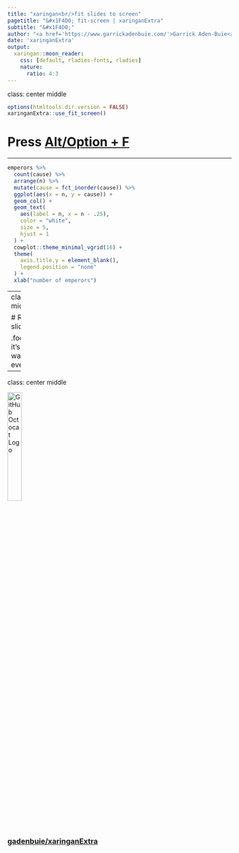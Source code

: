 ```yaml
---
title: "xaringan<br/>fit slides to screen"
pagetitle: "&#x1F4D0; fit-screen | xaringanExtra"
subtitle: "&#x1F4D0;"
author: "<a href='https://www.garrickadenbuie.com/'>Garrick Aden-Buie<a>"
date: 'xaringanExtra'
output:
  xaringan::moon_reader:
    css: [default, rladies-fonts, rladies]
    nature:
      ratio: 4:3
---
```


class: center middle

```r
options(htmltools.dir.version = FALSE)
xaringanExtra::use_fit_screen()
```

# Press <u>Alt/Option + F</u>

---

```r
emperors %>%
  count(cause) %>%
  arrange(n) %>%
  mutate(cause = fct_inorder(cause)) %>%
  ggplot(aes(x = n, y = cause)) +
  geom_col() +
  geom_text(
    aes(label = n, x = n - .25),
    color = "white",
    size = 5,
    hjust = 1
  ) +
  cowplot::theme_minimal_vgrid(16) +
  theme(
    axis.title.y = element_blank(),
    legend.position = "none"
  ) +
  xlab("number of emperors")
```

---
class: center middle

# Reload the slides to undo...

.footnote[Sorry, it's the easiest way to reset everything]

---
class: center middle

<img src="https://github.githubassets.com/images/modules/logos_page/GitHub-Mark.png" width="25%" alt="GitHub Octocat Logo" />

### [gadenbuie/xaringanExtra](https://github.com/gadenbuie/xaringanExtra)
